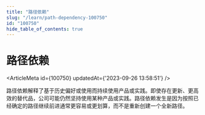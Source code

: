 ```yaml
---
title: "路径依赖"
slug: "/learn/path-dependency-100750"
id: "100750"
hide_table_of_contents: true
---
```



# 路径依赖

<ArticleMeta id={100750} updatedAt={'2023-09-26 13:58:51'} />
<div className='border-solid border-b border-t-0 my-4 border-[var(--ifm-color-gray-300)]' />

路径依赖解释了基于历史偏好或使用而持续使用产品或实践。即使存在更新、更高效的替代品，公司可能仍然坚持使用某种产品或实践。路径依赖发生是因为按照已经确定的路径继续前进通常更容易或更划算，而不是重新创建一个全新路径。

